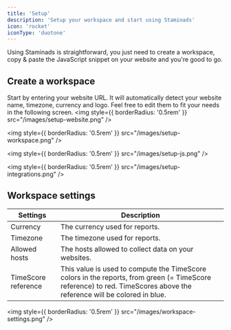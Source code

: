 ```yaml
---
title: 'Setup'
description: 'Setup your workspace and start using Staminads'
icon: 'rocket'
iconType: 'duotone'
---
```


Using Staminads is straightforward, you just need to create a workspace, copy & paste the JavaScript snippet on your website and you're good to go.

## Create a workspace

Start by entering your website URL. It will automatically detect your website name, timezone, currency and logo. Feel free to edit them to fit your needs in the following screen.
<img
  style={{ borderRadius: '0.5rem' }}
  src="/images/setup-website.png"
/>

<img
  style={{ borderRadius: '0.5rem' }}
  src="/images/setup-workspace.png"
/>

<img
  style={{ borderRadius: '0.5rem' }}
  src="/images/setup-js.png"
/>

<img
  style={{ borderRadius: '0.5rem' }}
  src="/images/setup-integrations.png"
/>


## Workspace settings


| Settings        | Description          |
|-------------|----------------------|
| Currency      | The currency used for reports. |
| Timezone      | The timezone used for reports. |
| Allowed hosts      | The hosts allowed to collect data on your websites. |
| TimeScore reference      | This value is used to compute the TimeScore colors in the reports, from green (= TimeScore reference) to red. TimeScores above the reference will be colored in blue. |


<img
  style={{ borderRadius: '0.5rem' }}
  src="/images/workspace-settings.png"
/>
